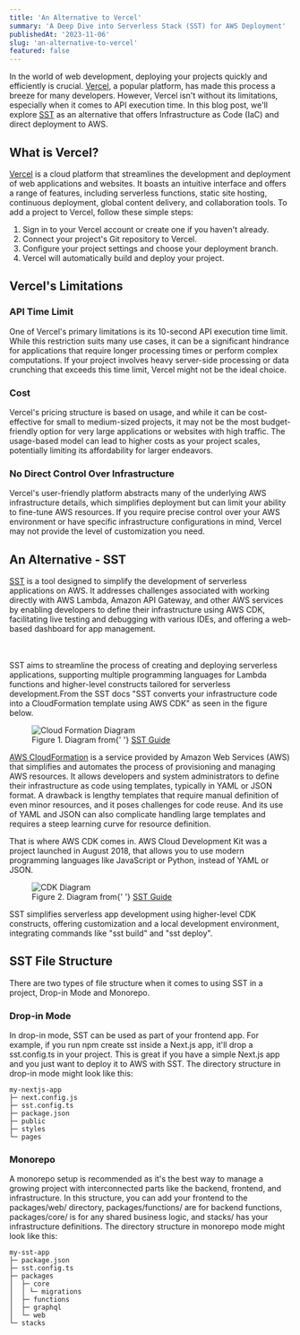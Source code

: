 ```yaml
---
title: 'An Alternative to Vercel'
summary: 'A Deep Dive into Serverless Stack (SST) for AWS Deployment'
publishedAt: '2023-11-06'
slug: 'an-alternative-to-vercel'
featured: false
---
```


In the world of web development, deploying your projects quickly and efficiently is crucial. <a href="https://vercel.com/" target="_blank">Vercel</a>, a popular platform, has made this process a breeze for many developers. However, Vercel isn't without its limitations, especially when it comes to API execution time. In this blog post, we'll explore <a href="https://sst.dev/" target="_blank">SST</a> as an alternative that offers Infrastructure as Code (IaC) and direct deployment to AWS.

## What is Vercel?

[Vercel](https://vercel.com/) is a cloud platform that streamlines the
development and deployment of web applications and websites. It boasts an
intuitive interface and offers a range of features, including serverless
functions, static site hosting, continuous deployment, global content
delivery, and collaboration tools. To add a project to Vercel, follow these
simple steps:

1. Sign in to your Vercel account or create one if you haven't already.
2. Connect your project's Git repository to Vercel.
3. Configure your project settings and choose your deployment branch.
4. Vercel will automatically build and deploy your project.

## Vercel's Limitations

### API Time Limit

One of Vercel's primary limitations is its 10-second API execution time limit. While this restriction suits many use cases, it can be a significant hindrance for applications that require longer processing times or perform complex computations. If your project involves heavy server-side processing or data crunching that exceeds this time limit, Vercel might not be the ideal choice.

### Cost

Vercel's pricing structure is based on usage, and while it can be cost-effective for small to medium-sized projects, it may not be the most budget-friendly option for very large applications or websites with high traffic. The usage-based model can lead to higher costs as your project scales, potentially limiting its affordability for larger endeavors.

### No Direct Control Over Infrastructure

Vercel's user-friendly platform abstracts many of the underlying AWS infrastructure details, which simplifies deployment but can limit your ability to fine-tune AWS resources. If you require precise control over your AWS environment or have specific infrastructure configurations in mind, Vercel may not provide the level of customization you need.

## An Alternative - SST

[SST](https://sst.dev/) is a tool designed to simplify the development of
serverless applications on AWS. It addresses challenges associated with
working directly with AWS Lambda, Amazon API Gateway, and other AWS services
by enabling developers to define their infrastructure using AWS CDK,
facilitating live testing and debugging with various IDEs, and offering a
web-based dashboard for app management.

<br />
<br /> SST aims to streamline the process of creating and deploying serverless applications,
supporting multiple programming languages for Lambda functions and higher-level constructs
tailored for serverless development.From the SST docs "SST converts your infrastructure
code into a CloudFormation template using AWS CDK" as seen in the figure below.

<figure>
  <img
    src="https://res.cloudinary.com/duud9d8dv/image/upload/v1699312090/how-cloudformation-works_nfpqj9.png"
    alt="Cloud Formation Diagram"
    class="rounded-lg"
  />
  <figcaption class="flex text-center justify-center italic">
    Figure 1. Diagram from{' '}
    <a
      class="ml-1"
      href="https://sst.dev/chapters/what-is-infrastructure-as-code.html"
      target="_blank"
    >
      SST Guide
    </a>
  </figcaption>
</figure>

[AWS
CloudFormation](https://aws.amazon.com/pm/cloudformation/?trk=2dfe7cfe-88b0-4c42-844b-24167b0dc800&sc_channel=ps&ef_id=Cj0KCQiAuqKqBhDxARIsAFZELmKnqxH-9hb9KpqjtFTcF-Q46L2o7qwTW5PYOJ0AV3BEfyGnK_BpDQ4aAoQoEALw_wcB:G:s&s_kwcid=AL!4422!3!658520966117!!!g!!!19852661915!149878722180)
is a service provided by Amazon Web Services (AWS) that simplifies and
automates the process of provisioning and managing AWS resources. It allows
developers and system administrators to define their infrastructure as code
using templates, typically in YAML or JSON format. A drawback is lengthy
templates that require manual definition of even minor resources, and it poses
challenges for code reuse. And its use of YAML and JSON can also complicate
handling large templates and requires a steep learning curve for resource
definition.

That is where AWS CDK comes in. AWS Cloud Development Kit was a project launched in August 2018, that allows you to use modern programming languages like JavaScript or Python, instead of YAML or JSON.

<figure>
  <img
    src="https://res.cloudinary.com/duud9d8dv/image/upload/v1699313059/how-cdk-works_txkwpv.png"
    alt="CDK Diagram"
    class="rounded-lg"
  />
  <figcaption class="flex text-center justify-center italic">
    Figure 2. Diagram from{' '}
    <a
      class="ml-1"
      href="https://sst.dev/chapters/what-is-aws-cdk.html"
      target="_blank"
    >
      SST Guide
    </a>
  </figcaption>
</figure>

SST simplifies serverless app development using higher-level CDK constructs, offering customization and a local development environment, integrating commands like "sst build" and "sst deploy".

## SST File Structure

There are two types of file structure when it comes to using SST in a project, Drop-in Mode and Monorepo.

### Drop-in Mode

In drop-in mode, SST can be used as part of your frontend app. For example, if you run npm create sst inside a Next.js app, it'll drop a sst.config.ts in your project. This is great if you have a simple Next.js app and you just want to deploy it to AWS with SST. The directory structure in drop-in mode might look like this:

```
my-nextjs-app
├─ next.config.js
├─ sst.config.ts
├─ package.json
├─ public
├─ styles
└─ pages
```

### Monorepo

A monorepo setup is recommended as it's the best way to manage a growing project with interconnected parts like the backend, frontend, and infrastructure. In this structure, you can add your frontend to the packages/web/ directory, packages/functions/ are for backend functions, packages/core/ is for any shared business logic, and stacks/ has your infrastructure definitions. The directory structure in monorepo mode might look like this:

```
my-sst-app
├─ package.json
├─ sst.config.ts
├─ packages
│  ├─ core
│  │ └─ migrations
│  ├─ functions
│  ├─ graphql
│  └─ web
└─ stacks
```
